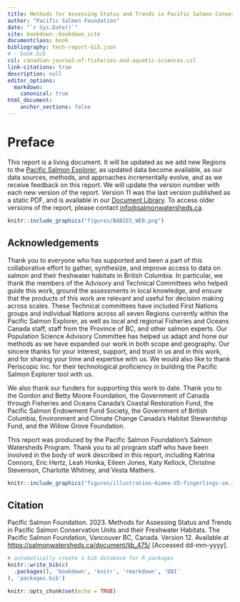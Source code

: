 ```yaml
---
title: Methods for Assessing Status and Trends in Pacific Salmon Conservation Units and their Freshwater Habitats
author: "Pacific Salmon Foundation"
date: "`r Sys.Date()`"
site: bookdown::bookdown_site
documentclass: book
bibliography: tech-report-bib.json
# - book.bib
csl: canadian-journal-of-fisheries-and-aquatic-sciences.csl 
link-citations: true
description: null
editor_options:
  markdown:
    canonical: true
html_document:
    anchor_sections: false
---
```


# Preface {.unnumbered}

This report is a living document. It will be updated as we add new Regions to the [Pacific Salmon Explorer](https://www.salmonexplorer.ca), as updated data become available, as our data sources, methods, and approaches incrementally evolve, and as we receive feedback on this report. We will update the version number with each new version of the report. Version 11 was the last version published as a static PDF, and is available in our [Document Library](https://salmonwatersheds.ca/document/lib_475/). To access older versions of the report, please contact [info\@salmonwatersheds.ca](info@salmonwatersheds.ca).

```r
knitr::include_graphics("figures/BABIES_WEB.png")
```

## Acknowledgements {.unnumbered}

Thank you to everyone who has supported and been a part of this collaborative effort to gather, synthesize, and improve access to data on salmon and their freshwater habitats in British Columbia. In particular, we thank the members of the Advisory and Technical Committees who helped guide this work, ground the assessments in local knowledge, and ensure that the products of this work are relevant and useful for decision making across scales. These Technical committees have included First Nations groups and individual Nations across all seven Regions currently within the Pacific Salmon Explorer, as well as local and regional Fisheries and Oceans Canada staff, staff from the Province of BC, and other salmon experts. Our Population Science Advisory Committee has helped us adapt and hone our methods as we have expanded our work in both scope and geography. Our sincere thanks for your interest, support, and trust in us and in this work, and for sharing your time and expertise with us. We would also like to thank Periscopic Inc. for their technological proficiency in building the Pacific Salmon Explorer tool with us.

We also thank our funders for supporting this work to date. Thank you to the Gordon and Betty Moore Foundation, the Government of Canada through Fisheries and Oceans Canada's Coastal Restoration Fund, the Pacific Salmon Endowment Fund Society, the Government of British Columbia, Environment and Climate Change Canada's Habitat Stewardship Fund, and the Willow Grove Foundation.

This report was produced by the Pacific Salmon Foundation's Salmon Watersheds Program. Thank you to all program staff who have been involved in the body of work described in this report, including Katrina Connors, Eric Hertz, Leah Honka, Eileen Jones, Katy Kellock, Christine Stevenson, Charlotte Whitney, and Vesta Mathers.

```r
knitr::include_graphics("figures/illustration-Aimee-VD-fingerlings-sm.jpg")
```

## Citation {.unnumbered}

Pacific Salmon Foundation. 2023. Methods for Assessing Status and Trends in Pacific Salmon Conservation Units and their Freshwater Habitats. The Pacific Salmon Foundation, Vancouver BC, Canada. Version 12. Available at <https://salmonwatersheds.ca/document/lib_475/> [Accessed dd-mm-yyyy].

```r
# automatically create a bib database for R packages
knitr::write_bib(c(
  .packages(), 'bookdown', 'knitr', 'rmarkdown', 'DBI'
), 'packages.bib')
```

```r
knitr::opts_chunk$set(echo = TRUE)
```
